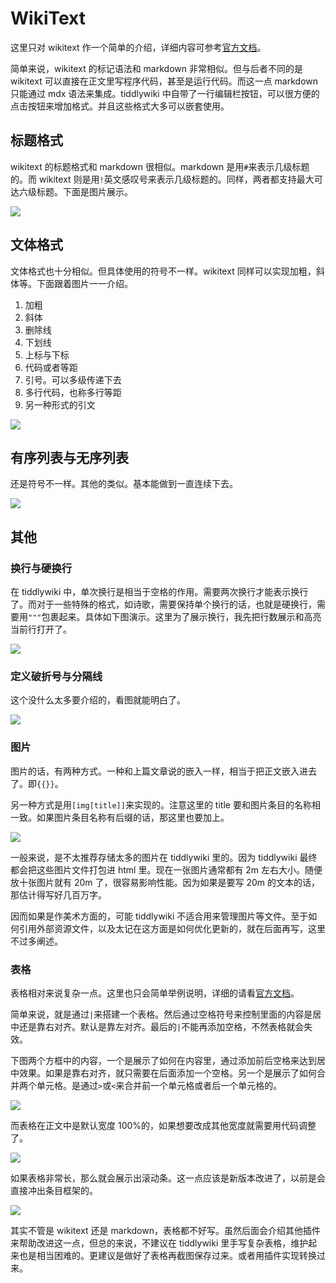 # WikiText

这里只对 wikitext 作一个简单的介绍，详细内容可参考[官方文档](https://bramchen.github.io/tw5-docs/zh-Hans/#WikiText)。

简单来说，wikitext 的标记语法和 markdown 非常相似。但与后者不同的是 wikitext 可以直接在正文里写程序代码，甚至是运行代码。而这一点 markdown 只能通过 mdx 语法来集成。tiddlywiki 中自带了一行编辑栏按钮，可以很方便的点击按钮来增加格式。并且这些格式大多可以嵌套使用。

## 标题格式

wikitext 的标题格式和 markdown 很相似。markdown 是用`#`来表示几级标题的。而 wikitext 则是用`!`英文感叹号来表示几级标题的。同样，两者都支持最大可达六级标题。下面是图片展示。

![](./img/wikitext-display-title.png)

## 文体格式

文体格式也十分相似。但具体使用的符号不一样。wikitext 同样可以实现加粗，斜体等。下面跟着图片一一介绍。

1. 加粗
2. 斜体
3. 删除线
4. 下划线
5. 上标与下标
6. 代码或者等距
7. 引号。可以多级传递下去
8. 多行代码，也称多行等距
9. 另一种形式的引文

![](./img/wikitext-display-text.png)

## 有序列表与无序列表

还是符号不一样。其他的类似。基本能做到一直连续下去。

![](./img/wikitext-display-ol.png)

## 其他

### 换行与硬换行

在 tiddlywiki 中，单次换行是相当于空格的作用。需要两次换行才能表示换行了。而对于一些特殊的格式，如诗歌，需要保持单个换行的话，也就是硬换行，需要用`"""`包裹起来。具体如下图演示。这里为了展示换行，我先把行数展示和高亮当前行打开了。

![](./img/wikitext-display-line.png)

### 定义破折号与分隔线

这个没什么太多要介绍的，看图就能明白了。

![](./img/wikitext-display-dash.png)

### 图片

图片的话，有两种方式。一种和上篇文章说的嵌入一样，相当于把正文嵌入进去了。即`{{}}`。

另一种方式是用`[img[title]]`来实现的。注意这里的 title 要和图片条目的名称相一致。如果图片条目名称有后缀的话，那这里也要加上。

![](./img/wikitext-display-image.png)

一般来说，是不太推荐存储太多的图片在 tiddlywiki 里的。因为 tiddlywiki 最终都会把这些图片文件打包进 html 里。现在一张图片通常都有 2m 左右大小。随便放十张图片就有 20m 了，很容易影响性能。因为如果是要写 20m 的文本的话，那估计得写好几百万字。

因而如果是作美术方面的，可能 tiddlywiki 不适合用来管理图片等文件。至于如何引用外部资源文件，以及太记在这方面是如何优化更新的，就在后面再写，这里不过多阐述。

### 表格

表格相对来说复杂一点。这里也只会简单举例说明，详细的请看[官方文档](https://bramchen.github.io/tw5-docs/zh-Hans/#Tables%20in%20WikiText)。

简单来说，就是通过`|`来搭建一个表格。然后通过空格符号来控制里面的内容是居中还是靠右对齐。默认是靠左对齐。最后的`|`不能再添加空格，不然表格就会失效。

下图两个方框中的内容，一个是展示了如何在内容里，通过添加前后空格来达到居中效果。如果是靠右对齐，就只需要在后面添加一个空格。另一个是展示了如何合并两个单元格。是通过`>`或`<`来合并前一个单元格或者后一个单元格的。

![](./img/wikitext-display-table-1.png)

而表格在正文中是默认宽度 100%的，如果想要改成其他宽度就需要用代码调整了。

![](./img/wikitext-display-table-2.png)

如果表格非常长，那么就会展示出滚动条。这一点应该是新版本改进了，以前是会直接冲出条目框架的。

![](./img/wikitext-display-table-3.png)

其实不管是 wikitext 还是 markdown，表格都不好写。虽然后面会介绍其他插件来帮助改进这一点，但总的来说，不建议在 tiddlywiki 里手写复杂表格，维护起来也是相当困难的。更建议是做好了表格再截图保存过来。或者用插件实现转换过来。
